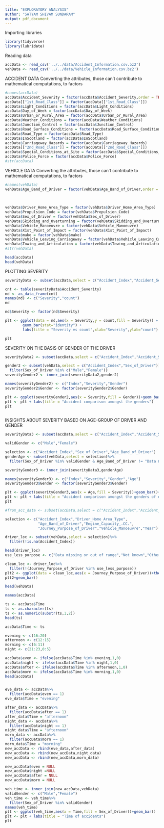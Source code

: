 ```yaml
---
title: "EXPLORATORY ANALYSIS"
author: "SATYAM SHIVAM SUNDARAM"
output: pdf_document
---
```


Importing libraries
```r
library(tidyverse)
library(lubridate)
```


Reading data

```r
accData <- read_csv('../../data/Accident_Information.csv.bz2')
vehData <- read_csv('../../data/Vehicle_Information.csv.bz2')

```


ACCIDENT DATA
Converting the attributes, those can't contribute to mathematical computations, to factors

```r
#names(accData)
accData$Accident_Severity = factor(accData$Accident_Severity,order = TRUE,levels = c("Slight","Serious","Fatal"))
accData[["1st_Road_Class"]] = factor(accData[["1st_Road_Class"]])
accData$Light_Conditions = factor(accData$Light_Conditions)
accData$Day_of_Week = factor(accData$Day_of_Week)
accData$Urban_or_Rural_Area = factor(accData$Urban_or_Rural_Area)
accData$Weather_Conditions = factor(accData$Weather_Conditions)
accData$Junction_Control = factor(accData$Junction_Control)
accData$Road_Surface_Conditions = factor(accData$Road_Surface_Conditions)
accData$Road_Type = factor(accData$Road_Type)
accData$InScotland = factor(accData$InScotland)
accData$Carriageway_Hazards = factor(accData$Carriageway_Hazards)
accData[["2nd_Road_Class"]] = factor(accData[["2nd_Road_Class"]])
accData$Special_Conditions_at_Site = factor(accData$Special_Conditions_at_Site)
accData$Police_Force = factor(accData$Police_Force)
#str(accData)
```


VEHICLE DATA
Converting the attributes, those can't contribute to mathematical computations, to factors

```r
#names(vehData)
vehData$Age_Band_of_Driver = factor(vehData$Age_Band_of_Driver,order = "TRUE", levels = c( "Data missing or out of range",
                                                                                           "0 - 5", "6 - 10", "11 - 15", "16 - 20",
                                                                                           "21 - 25", "26 - 35", "36 - 45", 
                                                                                           "46 - 55","56 - 65", "66 - 75", "Over 75"))
vehData$Driver_Home_Area_Type = factor(vehData$Driver_Home_Area_Type)
vehData$Propulsion_Code = factor(vehData$Propulsion_Code)
vehData$Sex_of_Driver = factor(vehData$Sex_of_Driver)
vehData$Skidding_and_Overturning = factor(vehData$Skidding_and_Overturning)
vehData$Vehicle_Manoeuvre = factor(vehData$Vehicle_Manoeuvre)
vehData$X1st_Point_of_Impact = factor(vehData$X1st_Point_of_Impact)
vehData$make = factor(vehData$make)
vehData$Vehicle_Leaving_Carriageway = factor(vehData$Vehicle_Leaving_Carriageway)
vehData$Towing_and_Articulation = factor(vehData$Towing_and_Articulation)
#str(vehData)

```



```r

head(accData)
head(vehData)

```

PLOTTING SEVERITY

```r

severityData <- subset(accData,select = c("Accident_Index","Accident_Severity"))

cnt <- table(severityData$Accident_Severity)
nd <- as_data_frame(cnt)
names(nd) <- c("Severity","count")
nd

nd$Severity <- factor(nd$Severity)

plt <- ggplot(data = nd,aes(x = Severity,y = count,fill = Severity)) +
        geom_bar(stat="identity") +
        labs(title = "Severity vs count",xlab="Severity",ylab="count")

plt

```





SEVERITY ON THE BASIS OF GENDER OF THE DRIVER

```r
severityData2 <- subset(accData,select = c("Accident_Index","Accident_Severity"))

gender2 <- subset(vehData,select = c("Accident_Index","Sex_of_Driver"))%>%
  filter(Sex_of_Driver %in% c("Male","Female"))
severityGender2 <- inner_join(severityData2,gender2)

names(severityGender2) <- c("Index","Severity","Gender")
severityGender2$Gender <- factor(severityGender2$Gender)

plt <- ggplot(severityGender2,aes(x = Severity,fill = Gender))+geom_bar()
plt <- plt + labs(title = "Accident comparison amongst the genders")
plt
  

```







INSIGHTS ABOUT SEVERITY BASED ON AGE-GROUP OF DRIVER AND GENDER

```r
severityData3 <- subset(accData,select = c("Accident_Index","Accident_Severity"))

validGender <- c("Male","Female")

selection <- c("Accident_Index","Sex_of_Driver","Age_Band_of_Driver")
genderAge <- subset(vehData,select = selection)%>%
  filter(Sex_of_Driver %in% validGender & Age_Band_of_Driver != "Data missing or out of range")

severityGender3 <- inner_join(severityData3,genderAge)

names(severityGender3) <- c("Index","Severity","Gender","Age")
severityGender3$Gender <- factor(severityGender3$Gender)

plt <- ggplot(severityGender3,aes(x = Age,fill = Severity))+geom_bar()+facet_wrap(~Gender)
plt <- plt + labs(title = "Accident comparison amongst the genders of different age groups")
plt


```





```r

#from_acc_data <- subset(accData,select = c("Accident_Index","Accident_Severity","Gender"))%>%

selection <- c("Accident_Index","Driver_Home_Area_Type",
               "Age_Band_of_Driver","Engine_Capacity_.CC.",
               "Journey_Purpose_of_Driver","Vehicle_Manoeuvre","Year")

driver_loc <- subset(vehData,select = selection)%>%
  filter(!is.na(Accident_Index))

head(driver_loc)
use_less_purpose <- c("Data missing or out of range","Not known","Other/Not known (2005-10)")

clean_loc <- driver_loc%>%
  filter(!(Journey_Purpose_of_Driver %in% use_less_purpose))
plt2 <- ggplot(data = clean_loc,aes(x = Journey_Purpose_of_Driver))+theme_classic()
plt2+geom_bar()

```

```r
head(vehData)
```

```r
names(accData)
```
```r
ts <- accData$Time
ts <- as.character(ts)
ts <- as.numeric(substr(ts,1,2))
head(ts)

accData$Time <- ts

evening <- c(16:20)
afternoon <- c(12:15)
morning <- c(6:11)
night <- c(21:23,0:5)

accData$even <- ifelse(accData$Time %in% evening,1,0)
accData$night <- ifelse(accData$Time %in% night,1,0)
accData$after <- ifelse(accData$Time %in% afternoon,1,0)
accData$morn <- ifelse(accData$Time %in% morning,1,0)
head(accData)



```


```r

eve_data <- accData%>%
  filter(accData$even == 1)
eve_data$Time = "evening"

after_data <- accData%>%
  filter(accData$after == 1)
after_data$Time = "afternoon"
night_data <- accData%>%
  filter(accData$night == 1)
night_data$Time = "afternoon"
morn_data <- accData%>%
  filter(accData$morn == 1)
morn_data$Time = "morning"
new_accData <- rbind(eve_data,after_data)
new_accData <- rbind(new_accData,night_data)
new_accData <- rbind(new_accData,morn_data)

new_accData$even = NULL
new_accData$night =NULL
new_accData$after = NULL
new_accData$morn = NULL
```

```r

veh_time <- inner_join(new_accData,vehData)
validGender <- c("Male","Female")
veh_time <- veh_time%>%
  filter(Sex_of_Driver %in% validGender)
names(veh_time)
plt <- ggplot(veh_time,aes(x = Time,fill = Sex_of_Driver))+geom_bar()
plt <- plt + labs(title = "Time of accidents")
plt


```

```r

```

```r

```

